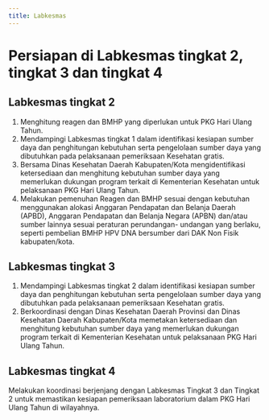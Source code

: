 ```yaml
---
title: Labkesmas
---
```

# Persiapan di Labkesmas tingkat 2, tingkat 3 dan tingkat 4

## Labkesmas tingkat 2
1. Menghitung reagen dan BMHP yang diperlukan untuk PKG Hari Ulang Tahun.
2. Mendampingi Labkesmas tingkat 1 dalam identifikasi kesiapan sumber daya dan penghitungan kebutuhan serta pengelolaan sumber daya yang dibutuhkan pada pelaksanaan pemeriksaan Kesehatan gratis.
3. Bersama Dinas Kesehatan Daerah Kabupaten/Kota mengidentifikasi ketersediaan dan menghitung kebutuhan sumber daya yang memerlukan dukungan program terkait di Kementerian Kesehatan untuk pelaksanaan PKG Hari Ulang Tahun.
1. Melakukan pemenuhan Reagen dan BMHP sesuai dengan kebutuhan menggunakan alokasi Anggaran Pendapatan dan Belanja Daerah (APBD), Anggaran Pendapatan dan Belanja Negara (APBN) dan/atau sumber lainnya sesuai peraturan perundangan- undangan yang berlaku, seperti pembelian BMHP HPV DNA bersumber dari DAK Non Fisik kabupaten/kota.

## Labkesmas tingkat 3
1. Mendampingi Labkesmas tingkat 2 dalam identifikasi kesiapan sumber daya dan penghitungan kebutuhan serta pengelolaan sumber daya yang dibutuhkan pada pelaksanaan pemeriksaan Kesehatan gratis.
2. Berkoordinasi dengan Dinas Kesehatan Daerah Provinsi dan Dinas Kesehatan Daerah Kabupaten/Kota memetakan ketersediaan dan menghitung kebutuhan sumber daya yang memerlukan dukungan program terkait di Kementerian Kesehatan untuk pelaksanaan PKG Hari Ulang Tahun.
## Labkesmas tingkat 4

Melakukan koordinasi berjenjang dengan Labkesmas Tingkat 3 dan Tingkat 2 untuk memastikan kesiapan pemeriksaan laboratorium dalam PKG Hari Ulang Tahun di wilayahnya.
